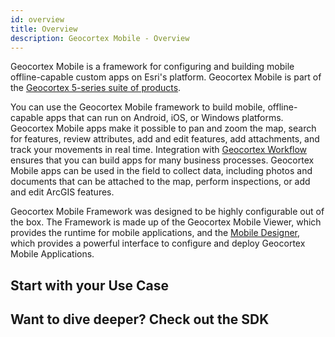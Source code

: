 ```yaml
---
id: overview
title: Overview
description: Geocortex Mobile - Overview
---
```



Geocortex Mobile is a framework for configuring and building mobile offline-capable custom apps on Esri's platform. Geocortex Mobile is part of the [Geocortex 5-series suite of products](https://www.geocortex.com/products/).

<!--  TODO@Ian ... should this text even exist? -->

You can use the Geocortex Mobile framework to build mobile, offline-capable apps that can run on Android, iOS, or Windows platforms. Geocortex Mobile apps make it possible to pan and zoom the map, search for features, review attributes, add and edit features, add attachments, and track your movements in real time. Integration with [Geocortex Workflow](../workflow/overview) ensures that you can build apps for many business processes. Geocortex Mobile apps can be used in the field to collect data, including photos and documents that can be attached to the map, perform inspections, or add and edit ArcGIS features.

Geocortex Mobile Framework was designed to be highly configurable out of the box. The Framework is made up of the Geocortex Mobile Viewer, which provides the runtime for mobile applications, and the [Mobile Designer](https://apps.geocortex.com/mobileviewer/designer/), which provides a powerful interface to configure and deploy Geocortex Mobile Applications.

<DesignerCallout />

## Start with your Use Case

<UseCaseContainer>
    <UseCaseCard
        title="Customize the look and feel."
        description="Change the appearance of your application with themes and configuration"
        link="look-feel"
    />
    <UseCaseCard
        title="Configure custom behaviour with built in commands and operations."
        description="Extend app functionality using Geocortex Mobile's built in commands and operations"
        link="concepts-commands-operations"
    />
    <UseCaseCard
        title="Change or extend built in behaviour."
        description="Change the default behaviour of map clicks, map initialization, and more"
        link="change-default-behaviour"
    />
    <UseCaseCard
        title="Take custom behaviour even further with Workflow."
        description="Use Geocortex Workflow to configure custom behaviour for button presses, application startup, map clicks and more"
        link="change-default-search-behaviour"
    />
</UseCaseContainer>

## Want to dive deeper? Check out the SDK

<UseCaseContainer>
    <UseCaseCard
        title="Implement a custom form element with Geocortex Workflow"
        description="Extend Geocortex Workflow forms with custom ui and functionality."
        link="implement-custom-workflow-form-element"
    />
    <UseCaseCard
        title="Create a custom activity with Geocortex Workflow."
        description="Define custom behaviour in Geocortex Workflow that can be leveraged in Geocortex Mobile. TODO - meh description"
        link="implement-workflow-activity"
    />
    <UseCaseCard
        title="Extend Mobile's native functionality with custom commands and operations."
        description="Add commands and operations to Geocortex Mobile's infrastructure that implement custom behaviour."
        link="implement-command-operation"
    />
    <UseCaseCard
        title="Create UI elements with custom components."
        description="Create fully custom UI components that can be consumed by Geocortex Mobile apps."
        link="implement-component-with-ui"
    />
    <UseCaseCard
        title="Extend Geocortex Mobile's capabilities with custom services."
        description="Build globally available services which can provide utility functions, do background work, and more."
        link="implement-service"
    />
</UseCaseContainer>
